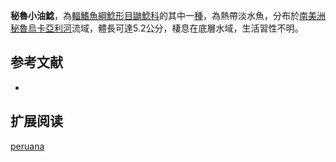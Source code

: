 {{Speciesbox
| name = 秘魯小油鯰
| image = 
| image_width = 250px
| status = NE
| status_system = IUCN3.1
| genus = Pimelodella
| species = peruana
| authority = Eigenmann & Myers, 1942
| synonyms = 
}}

'''秘魯小油鯰'''，為[[輻鰭魚綱|輻鰭魚綱]][[鯰形目|鯰形目]][[鼬鯰科|鼬鯰科]]的其中一[[種|種]]，為熱帶淡水魚，分布於[[南美洲|南美洲]][[秘魯|秘魯]][[烏卡亞利河|烏卡亞利河]]流域，體長可達5.2公分，棲息在底層水域，生活習性不明。

==参考文献==
*{{FishBase_species|genus=Pimelodella|species=peruana|year=2015|month=6}}

== 扩展阅读 ==
{{refbegin}}
{{wikispecies-inline|Pimelodella peruana|秘魯小油鯰}}
{{refend}}
{{Taxonbar|from=Q6417112}}

[[Category:小油鯰屬|peruana]]